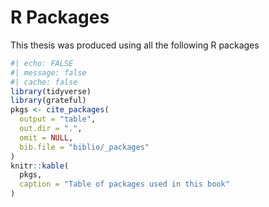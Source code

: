 # R Packages

This thesis was produced using all the following R packages

```r
#| echo: FALSE
#| message: false
#| cache: false
library(tidyverse)
library(grateful)
pkgs <- cite_packages(
  output = "table",
  out.dir = ".",
  omit = NULL,
  bib.file = "biblio/_packages"
)
knitr::kable(
  pkgs,
  caption = "Table of packages used in this book"
)
```


